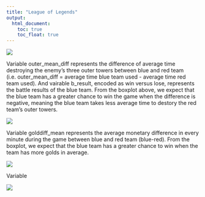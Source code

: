 ```yaml
---
title: "League of Legends"
output: 
  html_document:
    toc: true
    toc_float: true
---
```


![](outer_mean_diff.png)

Variable outer_mean_diff represents the difference of average time destroying the enemy's three outer towers between blue and red team (i.e. outer_mean_diff = average time blue team used - average time red team used). And vairable b_result, encoded as win versus lose, represents the battle results of the blue team. From the boxplot above, we expect that the blue team has a greater chance to win the game when the difference is negative, meaning the blue team takes less average time to destory the red team's outer towers.

![](gold_diff.png)

Variable golddiff_mean represents the average monetary difference in every minute during the game between blue and red team (blue-red). From the boxplot, we expect that the blue team has a greater chance to win when the team has more golds in average.

![](kills_diff.png)

Variable 

![](monster_diff.png)

